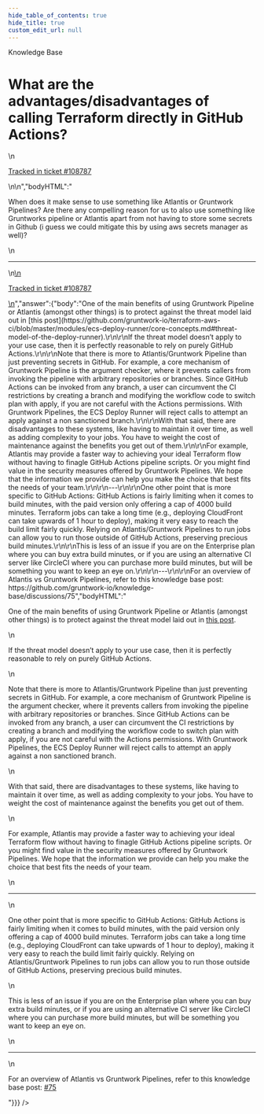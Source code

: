 ```yaml
---
hide_table_of_contents: true
hide_title: true
custom_edit_url: null
---
```



<head>
  <link rel="canonical" href="https://github.com/gruntwork-io/knowledge-base/discussions/471" />
</head>

<CenterLayout>
<span className="searchCategory">Knowledge Base</span>
<h1>What are the advantages/disadvantages of calling Terraform directly in GitHub Actions?</h1>
<GitHub discussion={{"id":"D_kwDOF8slf84AP02Z","number":471,"author":{"login":"yorinasub17"},"title":"What are the advantages/disadvantages of calling Terraform directly in GitHub Actions?","body":"\nWhen does it make sense to use something like Atlantis or Gruntwork Pipelines? Are there any compelling reason for us to also use something like Gruntworks pipeline or Atlantis apart from not having to store some secrets in Github (i guess we could mitigate this by using aws secrets manager as well)?\n\n---\n\n<ins datetime=\"2022-06-16T01:52:00Z\">\n  <p><a href=\"https://support.gruntwork.io/hc/requests/108787\">Tracked in ticket #108787</a></p>\n</ins>\n","bodyHTML":"<p dir=\"auto\">When does it make sense to use something like Atlantis or Gruntwork Pipelines? Are there any compelling reason for us to also use something like Gruntworks pipeline or Atlantis apart from not having to store some secrets in Github (i guess we could mitigate this by using aws secrets manager as well)?</p>\n<hr>\n<ins datetime=\"2022-06-16T01:52:00Z\">\n  <p dir=\"auto\"><a href=\"https://support.gruntwork.io/hc/requests/108787\" rel=\"nofollow\">Tracked in ticket #108787</a></p>\n</ins>","answer":{"body":"One of the main benefits of using Gruntwork Pipeline or Atlantis (amongst other things) is to protect against the threat model laid out in [this post](https://github.com/gruntwork-io/terraform-aws-ci/blob/master/modules/ecs-deploy-runner/core-concepts.md#threat-model-of-the-deploy-runner).\r\n\r\nIf the threat model doesn’t apply to your use case, then it is perfectly reasonable to rely on purely GitHub Actions.\r\n\r\nNote that there is more to Atlantis/Gruntwork Pipeline than just preventing secrets in GitHub. For example, a core mechanism of Gruntwork Pipeline is the argument checker, where it prevents callers from invoking the pipeline with arbitrary repositories or branches. Since GitHub Actions can be invoked from any branch, a user can circumvent the CI restrictions by creating a branch and modifying the workflow code to switch plan with apply, if you are not careful with the Actions permissions. With Gruntwork Pipelines, the ECS Deploy Runner will reject calls to attempt an apply against a non sanctioned branch.\r\n\r\nWith that said, there are disadvantages to these systems, like having to maintain it over time, as well as adding complexity to your jobs. You have to weight the cost of maintenance against the benefits you get out of them.\r\n\r\nFor example, Atlantis may provide a faster way to achieving your ideal Terraform flow without having to finagle GitHub Actions pipeline scripts. Or you might find value in the security measures offered by Gruntwork Pipelines. We hope that the information we provide can help you make the choice that best fits the needs of your team.\r\n\r\n---\r\n\r\nOne other point that is more specific to GitHub Actions: GitHub Actions is fairly limiting when it comes to build minutes, with the paid version only offering a cap of 4000 build minutes. Terraform jobs can take a long time (e.g., deploying CloudFront can take upwards of 1 hour to deploy), making it very easy to reach the build limit fairly quickly. Relying on Atlantis/Gruntwork Pipelines to run jobs can allow you to run those outside of GitHub Actions, preserving precious build minutes.\r\n\r\nThis is less of an issue if you are on the Enterprise plan where you can buy extra build minutes, or if you are using an alternative CI server like CircleCI where you can purchase more build minutes, but will be something you want to keep an eye on.\r\n\r\n---\r\n\r\nFor an overview of Atlantis vs Gruntwork Pipelines, refer to this knowledge base post: https://github.com/gruntwork-io/knowledge-base/discussions/75","bodyHTML":"<p dir=\"auto\">One of the main benefits of using Gruntwork Pipeline or Atlantis (amongst other things) is to protect against the threat model laid out in <a href=\"https://github.com/gruntwork-io/terraform-aws-ci/blob/master/modules/ecs-deploy-runner/core-concepts.md#threat-model-of-the-deploy-runner\">this post</a>.</p>\n<p dir=\"auto\">If the threat model doesn’t apply to your use case, then it is perfectly reasonable to rely on purely GitHub Actions.</p>\n<p dir=\"auto\">Note that there is more to Atlantis/Gruntwork Pipeline than just preventing secrets in GitHub. For example, a core mechanism of Gruntwork Pipeline is the argument checker, where it prevents callers from invoking the pipeline with arbitrary repositories or branches. Since GitHub Actions can be invoked from any branch, a user can circumvent the CI restrictions by creating a branch and modifying the workflow code to switch plan with apply, if you are not careful with the Actions permissions. With Gruntwork Pipelines, the ECS Deploy Runner will reject calls to attempt an apply against a non sanctioned branch.</p>\n<p dir=\"auto\">With that said, there are disadvantages to these systems, like having to maintain it over time, as well as adding complexity to your jobs. You have to weight the cost of maintenance against the benefits you get out of them.</p>\n<p dir=\"auto\">For example, Atlantis may provide a faster way to achieving your ideal Terraform flow without having to finagle GitHub Actions pipeline scripts. Or you might find value in the security measures offered by Gruntwork Pipelines. We hope that the information we provide can help you make the choice that best fits the needs of your team.</p>\n<hr>\n<p dir=\"auto\">One other point that is more specific to GitHub Actions: GitHub Actions is fairly limiting when it comes to build minutes, with the paid version only offering a cap of 4000 build minutes. Terraform jobs can take a long time (e.g., deploying CloudFront can take upwards of 1 hour to deploy), making it very easy to reach the build limit fairly quickly. Relying on Atlantis/Gruntwork Pipelines to run jobs can allow you to run those outside of GitHub Actions, preserving precious build minutes.</p>\n<p dir=\"auto\">This is less of an issue if you are on the Enterprise plan where you can buy extra build minutes, or if you are using an alternative CI server like CircleCI where you can purchase more build minutes, but will be something you want to keep an eye on.</p>\n<hr>\n<p dir=\"auto\">For an overview of Atlantis vs Gruntwork Pipelines, refer to this knowledge base post: <a class=\"issue-link js-issue-link\" data-error-text=\"Failed to load title\" data-id=\"3725969\" data-permission-text=\"Title is private\" data-url=\"https://github.com/gruntwork-io/knowledge-base/discussions/75\" data-hovercard-type=\"discussion\" data-hovercard-url=\"/gruntwork-io/knowledge-base/discussions/75/hovercard\" href=\"https://github.com/orgs/gruntwork-io/discussions/75\">#75</a></p>"}}} />

</CenterLayout>
  

<!-- ##DOCS-SOURCER-START
{
  "sourcePlugin": "github-discussions",
  "hash": "fbf25bbbae8077aaa4aaf21f6e2fe0b0"
}
##DOCS-SOURCER-END -->
